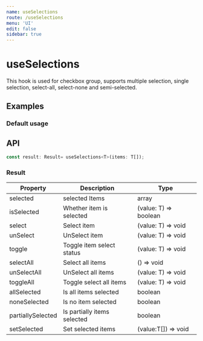 ```yaml
---
name: useSelections
route: /useSelections
menu: 'UI'
edit: false
sidebar: true
---
```



# useSelections

This hook is used for checkbox group, supports multiple selection, single selection, select-all, select-none and semi-selected.

## Examples

### Default usage
<JackBox jsCode={Demo1CodeJsx} tsCode={Demo1CodeTsx} demoName='Default usage' description='Checkbox group'>
  <Demo1 />
</JackBox>

## API

```javascript
const result: Result= useSelections<T>(items: T[]);
```

### Result

| Property          | Description                 | Type                  |
|-------------------|-----------------------------|-----------------------|
| selected          | selected Items              | array                 |
| isSelected        | Whether item is selected    | (value: T) => boolean |
| select            | Select item                 | (value: T) => void    |
| unSelect          | UnSelect item               | (value: T) => void    |
| toggle            | Toggle item select status   | (value: T) => void    |
| selectAll         | Select all items            | () => void            |
| unSelectAll       | UnSelect all items          | (value: T) => void    |
| toggleAll         | Toggle select all items     | (value: T) => void    |
| allSelected       | Is all items selected       | boolean               |
| noneSelected      | Is no item selected         | boolean               |
| partiallySelected | Is partially items selected | boolean               |
| setSelected       | Set selected items          | (value:T[]) => void   |